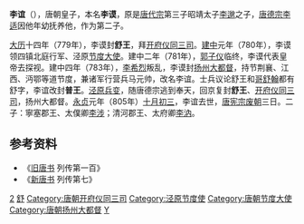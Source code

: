 '''李谊'''（{{bd|763年||805年|10月28日|catIdx=L}}），唐朝皇子，本名'''李谟'''，原是[[唐代宗|唐代宗]]第三子昭靖太子[[李邈_(唐)|李邈]]之子，[[唐德宗|唐德宗李适]]因他年幼抚养他，作为第二子。

[[大历|大历]]十四年（779年），李谟封'''舒王'''，拜[[开府仪同三司|开府仪同三司]]。[[建中_(唐朝)|建中]]元年（780年），李谟领四镇北庭行军、泾原[[节度大使|节度大使]]。建中二年（781年），[[郭子仪|郭子仪]]临终，李谟代表皇帝去探视。建中四年（783年），[[李希烈|李希烈]]叛乱，李谟封[[扬州_(古代)|扬州]][[大都督|大都督]]，持节荆襄、江西、沔鄂等道节度，兼诸军行营兵马元帅，改名李谊。士兵议论舒王和[[哥舒翰|哥舒翰]]都有舒字，李谊改封'''普王'''。[[泾原兵变|泾原兵变]]，随唐德宗逃到奉天，回京复封'''舒王'''、[[开府仪同三司|开府仪同三司]]，扬州大都督。[[永貞_(唐朝)|永贞]]元年（805年）[[十月初三|十月初三]]，李谊去世，[[唐宪宗|唐宪宗]][[废朝|废朝]]三日。二子：寧塞郡王、太僕卿[[李涉|李涉]]；清河郡王、太府卿[[李汭|李汭]]。

== 参考资料 ==
*《[[旧唐书|旧唐书]] 列传第一百》
*《[[新唐书|新唐书]] 列传第七》

{{唐朝政治人物小作品}}
{{DEFAULTSORT:L}}
[[Category:唐德宗皇子|2]]
[[Category:唐朝宗室国王|舒]]
[[Category:唐朝开府仪同三司|Category:唐朝开府仪同三司]]
[[Category:泾原节度使|Category:泾原节度使]]
[[Category:唐朝节度大使|Category:唐朝节度大使]]
[[Category:唐朝扬州大都督|Category:唐朝扬州大都督]]
[[Category:李姓|Y]]